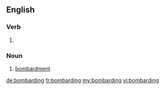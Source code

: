 ==English==

===Verb===
{{head|en}}

# {{present participle of|bombard}}

===Noun===
{{en-noun}}

# [[bombardment]]

[[de:bombarding]]
[[fr:bombarding]]
[[my:bombarding]]
[[vi:bombarding]]